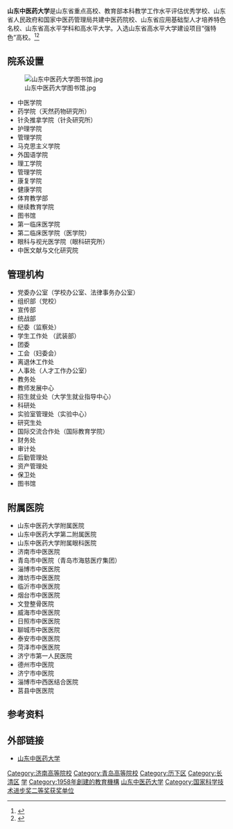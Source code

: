 {{高校
|名称            =山东中医药大学
|外文名          ={{lang|en|Shandong University of Traditional Chinese Medicine }}
|图像            = 
|图像说明        = 
|拉丁名称        =
|校训            =厚德怀仁，博学笃行
|中译            =
|建校            =1958年5月26日
|闭校            =
|校庆日          =5月26日
|类型            =[[公立大學|公立]]
|宗教            =
|捐款            =
|主管官员        =
|主席            =
|书记            =
|院长            =
|副校长          =高树中、田立新、庄严、王振国、赵敏
|头衔            =
|头衔者          =
|校监            =
|校长            =[[武继彪|武继彪]]
|superintendent  =
|教务长          =
|副校监          =
|principal       =
|director        =
|教师            =3900余人
|职工            =
|学生            =21000余人
|本科生          =
|研究生          =3000余人
|博士生          =
|其他学生        =
|地址            ={{CHN}}[[山东省|山东省]][[济南市|济南市]][[长清区|长清区]][[长清大学科技园|长清大学科技园]]大学路4655号（主校区）<br>[[山东省|山东省]][[济南市|济南市]][[历下区|历下区]]经十路16369号（老校区）<br>[[山东省|山东省]][[青岛市|青岛市]][[青岛高新技术产业开发区|高新区]]（青岛中医药科学院）
|国家            =
|州              =
|省              =
|城市            =
|坐标            =
|校园环境        =
|面积            =2000余亩
|建筑面积        =56.5万平方米
|老校名          =山东中医学院（1958-1996）
|free_label      =
|free            =
|体育项目        =
|代表色          =
|昵称            =
|吉祥物          =
|隶属            =[[山东省教育厅|山东省教育厅]]
|邮编            =250355
|电话            =
|网站            =http://www.sdutcm.edu.cn/
|标志            =
|脚注            =
|image=|logo=[[File:山东中医药大学校徽.jpg|275px]]}}
'''山东中医药大学'''是山东省重点高校、教育部本科教学工作水平评估优秀学校、山东省人民政府和国家中医药管理局共建中医药院校、山东省应用基础型人才培养特色名校、山东省高水平学科和高水平大学。入选山东省高水平大学建设项目“强特色”高校。<ref>{{cite web |date=2022-03-14 |title=山东中医药大学简介 |url=https://www.sdutcm.edu.cn/xxgk/xxjj.htm |website=山东中医药大学}}</ref><ref>{{Cite web |title=山东省教育厅 工作动态 我省确定高水平大学和高水平学科建设名单 |url=http://edu.shandong.gov.cn/art/2020/12/4/art_107094_10094440.html |website=edu.shandong.gov.cn |access-date=2022-06-24}}</ref>

== 院系设置 ==
[[File:山东中医药大学图书馆.jpg|thumb]]
*中医学院
*药学院（天然药物研究所）
*针灸推拿学院（针灸研究所）
*护理学院 
*管理学院
*马克思主义学院
*外国语学院
*理工学院
*管理学院
*康复学院
*健康学院
*体育教学部
*继续教育学院
*图书馆
*第一临床医学院
*第二临床医学院（医学院）
*眼科与视光医学院（眼科研究所）
*中医文献与文化研究院

== 管理机构 ==
*党委办公室（学校办公室、法律事务办公室）
*组织部（党校） 
*宣传部
*统战部 
*纪委（监察处） 
*学生工作处 （武装部）
*团委
*工会（妇委会）
*离退休工作处
*人事处（人才工作办公室）
*教务处
*教师发展中心
*招生就业处（大学生就业指导中心）
*科研处
*实验室管理处（实验中心）
*研究生处
*国际交流合作处（国际教育学院）
*财务处
*审计处
*后勤管理处
*资产管理处
*保卫处 
*图书馆

== 附属医院 ==
*山东中医药大学附属医院 
*山东中医药大学第二附属医院 
*山东中医药大学附属眼科医院 
*济南市中医医院 
*青岛市中医院（青岛市海慈医疗集团） 
*淄博市中医医院 
*潍坊市中医医院 
*临沂市中医医院 
*烟台市中医医院 
*文登整骨医院 
*威海市中医医院 
*日照市中医医院 
*聊城市中医医院 
*泰安市中医医院 
*菏泽市中医医院 
*济宁市第一人民医院
*德州市中医院
*济宁市中医院 
*淄博市中西医结合医院
*莒县中医医院 

== 参考资料==
{{reflist}}
== 外部链接 ==
*[http://www.sdutcm.edu.cn/ 山东中医药大学] {{Wayback|url=http://www.sdutcm.edu.cn/ |date=20100107120524 }}

{{中国中医药高等院校}}
{{山东高等院校|nocat}}
{{济南高等院校|nocat}}
{{长清大学城|nocat}}

[[Category:济南高等院校|Category:济南高等院校]]
[[Category:青岛高等院校|Category:青岛高等院校]]
[[Category:历下区|Category:历下区]]
[[Category:长清区|Category:长清区]]
[[Category:黄岛区|学]]
[[Category:1958年創建的教育機構|Category:1958年創建的教育機構]]
[[Category:山东中医药大学|]]
[[Category:国家科学技术进步奖二等奖获奖单位|Category:国家科学技术进步奖二等奖获奖单位]]